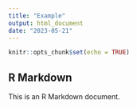 ```yaml
---
title: "Example"
output: html_document
date: "2023-05-21"
---
```


```r
knitr::opts_chunk$set(echo = TRUE)
```

## R Markdown

This is an R Markdown document. 